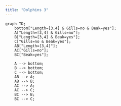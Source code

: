 ```yaml
---
title: "Dolphins 3"
---
```


```mermaid

graph TD;
    bottom["Length=[3,4] & Gills=no & Beak=yes"];
    A["Length=[3,4] & Gills=no"];
    B["Length=[3,4] & Beak=yes"];
    C["Gills=no & Beak=yes"];
    AB["Length=[3,4]"];
    AC["Gills=no"];
    BC["Beak=yes"];

    A --> bottom;
    B --> bottom;
    C --> bottom;
    AB --> A;
    AB --> B;
    AC --> A;
    AC --> C;
    BC --> B;
    BC --> C;


```